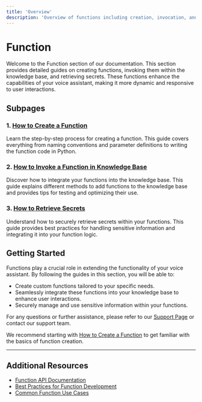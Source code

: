 ```yaml
---
title: 'Overview'
description: 'Overview of functions including creation, invocation, and secret retrieval'
---
```


# Function

Welcome to the Function section of our documentation. This section provides detailed guides on creating functions, invoking them within the knowledge base, and retrieving secrets. These functions enhance the capabilities of your voice assistant, making it more dynamic and responsive to user interactions.

## Subpages

### 1. [How to Create a Function](./how-to-create-a-function)
Learn the step-by-step process for creating a function. This guide covers everything from naming conventions and parameter definitions to writing the function code in Python.

### 2. [How to Invoke a Function in Knowledge Base](./how-to-invoke-a-function-in-knowledge-base)
Discover how to integrate your functions into the knowledge base. This guide explains different methods to add functions to the knowledge base and provides tips for testing and optimizing their use.

### 3. [How to Retrieve Secrets](./how-to-retrieve-secrets)
Understand how to securely retrieve secrets within your functions. This guide provides best practices for handling sensitive information and integrating it into your function logic.

## Getting Started

Functions play a crucial role in extending the functionality of your voice assistant. By following the guides in this section, you will be able to:
- Create custom functions tailored to your specific needs.
- Seamlessly integrate these functions into your knowledge base to enhance user interactions.
- Securely manage and use sensitive information within your functions.

For any questions or further assistance, please refer to our [Support Page](/docs/support) or contact our support team.

We recommend starting with [How to Create a Function](./how-to-create-a-function) to get familiar with the basics of function creation.

---

## Additional Resources

- [Function API Documentation](/docs/api/function)
- [Best Practices for Function Development](/docs/best-practices/functions)
- [Common Function Use Cases](/docs/use-cases/functions)
